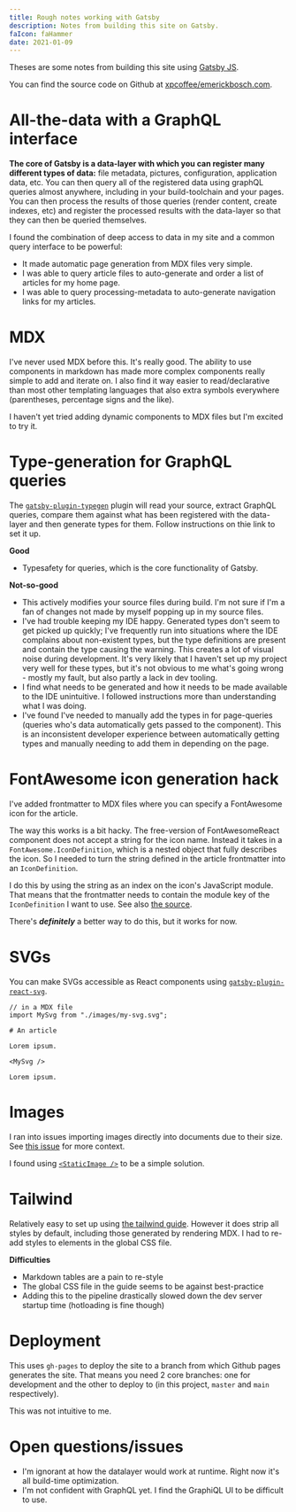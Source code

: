 ```yaml
---
title: Rough notes working with Gatsby
description: Notes from building this site on Gatsby.
faIcon: faHammer
date: 2021-01-09
---
```


Theses are some notes from building this site using [Gatsby JS](https://www.gatsbyjs.com/).

You can find the source code on Github at <a href="https://github.com/xpcoffee/emerickbosch.com" target="_blank">xpcoffee/emerickbosch.com</a>.

# All-the-data with a GraphQL interface

**The core of Gatsby is a data-layer with which you can register many different types of data:** file metadata, pictures, configuration, application data, etc.
You can then query all of the registered data using graphQL queries almost anywhere, including in your build-toolchain and your pages.
You can then process the results of those queries (render content, create indexes, etc) and register the processed results with the data-layer so that they can then be queried themselves.

I found the combination of deep access to data in my site and a common query interface to be powerful:

- It made automatic page generation from MDX files very simple.
- I was able to query article files to auto-generate and order a list of articles for my home page.
- I was able to query processing-metadata to auto-generate navigation links for my articles.

# MDX

I've never used MDX before this. It's really good. The ability to use components in markdown has made more complex components really simple to
add and iterate on. I also find it way easier to read/declarative than most other templating languages that also extra symbols everywhere
(parentheses, percentage signs and the like).

I haven't yet tried adding dynamic components to MDX files but I'm excited to try it.

# Type-generation for GraphQL queries

The [`gatsby-plugin-typegen`](https://www.gatsbyjs.com/plugins/gatsby-plugin-typegen/) plugin will read your source, extract GraphQL queries,
compare them against what has been registered with the data-layer and then generate types for them. Follow instructions on thie link to set it up.

**Good**

- Typesafety for queries, which is the core functionality of Gatsby.

**Not-so-good**

- This actively modifies your source files during build. I'm not sure if I'm a fan of changes not made by myself popping up in my source files.
- I've had trouble keeping my IDE happy. Generated types don't seem to get picked up quickly; I've frequently run into situations where the IDE complains about
  non-existent types, but the type definitions are present and contain the type causing the warning. This creates a lot of visual noise during development.
  It's very likely that I haven't set up my project very well for these types, but it's not obvious to me what's going wrong - mostly my fault, but also partly a lack in dev tooling.
- I find what needs to be generated and how it needs to be made available to the IDE unintuitive. I followed instructions more than understanding what I
  was doing.
- I've found I've needed to manually add the types in for page-queries (queries who's data automatically gets passed to the component). This is an
  inconsistent developer experience between automatically getting types and manually needing to add them in depending on the page.

# FontAwesome icon generation hack

I've added frontmatter to MDX files where you can specify a FontAwesome icon for the article.

The way this works is a bit hacky. The free-version of FontAwesomeReact component does not accept a string for the icon name. Instead it takes
in a `FontAwesome.IconDefinition`, which is a nested object that fully describes the icon. So I needed to turn the string defined in the article
frontmatter into an `IconDefinition`.

I do this by using the string as an index on the icon's JavaScript module. That means that the frontmatter
needs to contain the module key of the `IconDefinition` I want to use. See also [the source](https://github.com/xpcoffee/xpcoffee.github.io/blob/d2aac741d8060199da2cea309494615346aff694/src/utils/fontAwesome.tsx#L15).

There's **_definitely_** a better way to do this, but it works for now.

# SVGs

You can make SVGs accessible as React components using [`gatsby-plugin-react-svg`](https://www.gatsbyjs.com/plugins/gatsby-plugin-react-svg/).

```mdx
// in a MDX file
import MySvg from "./images/my-svg.svg";

# An article

Lorem ipsum.

<MySvg />

Lorem ipsum.
```

# Images

I ran into issues importing images directly into documents due to their size. See [this issue](https://github.com/gatsbyjs/gatsby/issues/11040) for more context.

I found using [`<StaticImage />`](https://www.gatsbyjs.com/plugins/gatsby-plugin-image#static-images) to be a simple solution.

# Tailwind

Relatively easy to set up using [the tailwind guide](https://tailwindcss.com/docs/guides/gatsby). However it does strip
all styles by default, including those generated by rendering MDX. I had to re-add styles to elements in the global CSS file.

**Difficulties**

- Markdown tables are a pain to re-style
- The global CSS file in the guide seems to be against best-practice
- Adding this to the pipeline drastically slowed down the dev server startup time (hotloading is fine though)

# Deployment

This uses `gh-pages` to deploy the site to a branch from which Github pages generates the site.
That means you need 2 core branches: one for development and the other to deploy to (in this project, `master` and `main` respectively).

This was not intuitive to me.

# Open questions/issues

- I'm ignorant at how the datalayer would work at runtime. Right now it's all build-time optimization.
- I'm not confident with GraphQL yet. I find the GraphiQL UI to be difficult to use.
